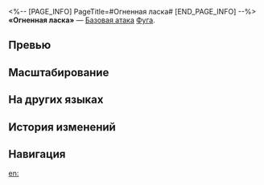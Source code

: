 <%-- [PAGE_INFO]
PageTitle=#Огненная ласка#
[END_PAGE_INFO] --%>
{{Навык Инфобокс
|Название         = Огненная ласка
|Изображение      = Навык Огненная ласка.png
|Персонаж         = Фуга
|Тип              = Базовая атака
|Тэг              = Взрывная атака
|УронСтойк        = 10 (основная цель)<br />5
|ЭнергияГен       = 20
|Энергия          = 
|Длительность     = 
|Описание         = Наносит выбранному противнику огненный урон, равный {{Цвет|Выделенный|50%—110%}} от силы атаки Фуги, и наносит соседним целям огненный урон, равный {{Цвет|Выделенный|25%—55%}} от силы атаки Фуги.
|Свойство1        = 
|Масштабирование1 = 
}}
'''«Огненная ласка»''' — [[Базовая атака]] [[Фуга]].

==Превью==
{{Превью
|Файл = Огненная ласка Превью
}}

==Масштабирование==
{{Масштабирование навыка
|50%;60%;70%;80%;90%;100%;110%;120%;130%;140%
|25%;30%;35%;40%;45%;50%;55%;60%;65%;70%
}}

==На других языках==
{{На других языках
|en   = Fiery Caress
|zhs  = 冉冉方炽
|zht  = 冉冉方熾
|ja   = {{Rubi|緩緩|かんかん}}たる{{Rubi|熾炎|しえん}}
|ko   = 살랑이는 불꽃
|es   = Caricia ardiente
|fr   = Caresses de flammes
|ru   = Огненная ласка
|th   = Fiery Caress
|vi   = Ngọn Lửa Bùng Cháy
|de   = Sanfte Flammen
|id   = Fiery Caress
|pt   = Carícia Incandescente
}}

==История изменений==
{{История изменений|3.5}}

==Навигация==
{{Навык Навбокс|Фуга}}

[[en:]]